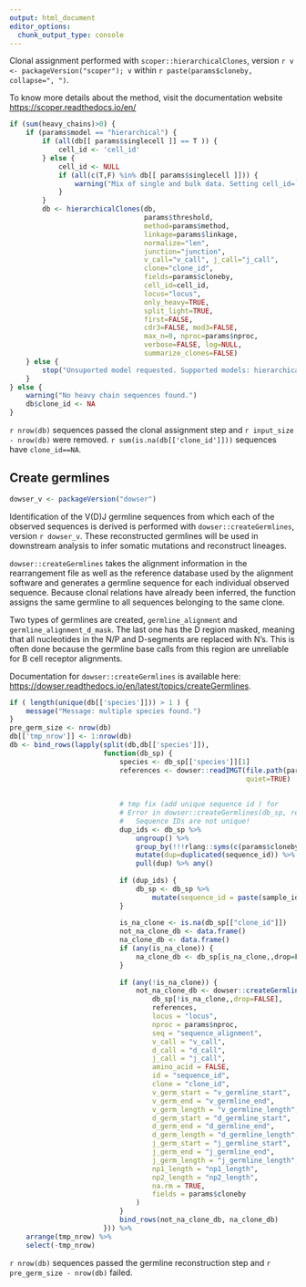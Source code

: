 ```yaml
---
output: html_document
editor_options: 
  chunk_output_type: console
---
```

Clonal assignment performed with `scoper::hierarchicalClones`, version `r v <- packageVersion("scoper"); v` within `r paste(params$cloneby, collapse=", ")`.

To know more details about the method, visit the documentation website [https://scoper.readthedocs.io/en/](https://scoper.readthedocs.io/en/`r v`/topics/hierarchicalClones/)

```r
if (sum(heavy_chains)>0) {
    if (params$model == "hierarchical") {
        if (all(db[[ params$singlecell ]] == T )) {
            cell_id <- 'cell_id'
        } else {
            cell_id <- NULL
            if (all(c(T,F) %in% db[[ params$singlecell ]])) {
                warning("Mix of single and bulk data. Setting cell_id=`NULL`.")
            }
        }
        db <- hierarchicalClones(db, 
                                 params$threshold, 
                                 method=params$method,
                                 linkage=params$linkage, 
                                 normalize="len",
                                 junction="junction", 
                                 v_call="v_call", j_call="j_call", 
                                 clone="clone_id", 
                                 fields=params$cloneby,
                                 cell_id=cell_id, 
                                 locus="locus", 
                                 only_heavy=TRUE, 
                                 split_light=TRUE,
                                 first=FALSE, 
                                 cdr3=FALSE, mod3=FALSE, 
                                 max_n=0, nproc=params$nproc,
                                 verbose=FALSE, log=NULL,
                                 summarize_clones=FALSE) 
    } else {
        stop("Unsuported model requested. Supported models: hierarchical")
    }
} else {
    warning("No heavy chain sequences found.")
    db$clone_id <- NA
}
```

`r nrow(db)` sequences passed the clonal assignment step 
and `r input_size - nrow(db)` were removed. `r sum(is.na(db[['clone_id']]))` sequences
have `clone_id==NA`.

## Create germlines

```r
dowser_v <- packageVersion("dowser")
```


Identification of the V(D)J germline sequences from which each of the observed 
sequences is derived is performed with `dowser::createGermlines`, version `r dowser_v`.
These reconstructed germlines will be used in downstream analysis to infer somatic 
mutations and reconstruct lineages. 

`dowser::createGermlines` takes the alignment information 
in the rearrangement file as well as the reference database used by the 
alignment software and generates a germline sequence for each individual observed sequence.
Because clonal relations have already been inferred, the function assigns the 
same germline to all sequences belonging to the same clone. 

Two types of germlines
are created, `germline_alignment` and `germline_alignment_d_mask`. The last one
has the D region masked, meaning that all nucleotides in the N/P and D-segments
are replaced with N's. This is often done because the germline base calls from 
this region are unreliable for B cell receptor alignments.

Documentation for `dowser::createGermlines` is available here: [https://dowser.readthedocs.io/en/latest/topics/createGermlines](https://dowser.readthedocs.io/en/latest/topics/createGermlines/).

```r
if ( length(unique(db[['species']])) > 1 ) {
    message("Message: multiple species found.")
} 
pre_germ_size <- nrow(db)
db[['tmp_nrow']] <- 1:nrow(db)
db <- bind_rows(lapply(split(db,db[['species']]),
                       function(db_sp) { 
                           species <- db_sp[['species']][1]
                           references <- dowser::readIMGT(file.path(params[['imgt_db']], species, "vdj"),
                                                          quiet=TRUE)
                           
                           
                           # tmp fix (add unique sequence id ) for
                           # Error in dowser::createGermlines(db_sp, references, locus = "locus",  :
                           #   Sequence IDs are not unique!
                           dup_ids <- db_sp %>%
                               ungroup() %>%
                               group_by(!!!rlang::syms(c(params$cloneby))) %>%
                               mutate(dup=duplicated(sequence_id)) %>%
                               pull(dup) %>% any()
                           
                           if (dup_ids) {
                               db_sp <- db_sp %>%
                                   mutate(sequence_id = paste(sample_id, sequence_id, sep = '_'))
                           }
                           
                           is_na_clone <- is.na(db_sp[["clone_id"]])
                           not_na_clone_db <- data.frame()
                           na_clone_db <- data.frame()
                           if (any(is_na_clone)) {
                               na_clone_db <- db_sp[is_na_clone,,drop=F]
                           }
                           
                           if (any(!is_na_clone)) {
                               not_na_clone_db <- dowser::createGermlines(
                                   db_sp[!is_na_clone,,drop=FALSE],
                                   references,
                                   locus = "locus",
                                   nproc = params$nproc,
                                   seq = "sequence_alignment",
                                   v_call = "v_call",
                                   d_call = "d_call",
                                   j_call = "j_call",
                                   amino_acid = FALSE,
                                   id = "sequence_id",
                                   clone = "clone_id",
                                   v_germ_start = "v_germline_start",
                                   v_germ_end = "v_germline_end",
                                   v_germ_length = "v_germline_length",
                                   d_germ_start = "d_germline_start",
                                   d_germ_end = "d_germline_end",
                                   d_germ_length = "d_germline_length",
                                   j_germ_start = "j_germline_start",
                                   j_germ_end = "j_germline_end",
                                   j_germ_length = "j_germline_length",
                                   np1_length = "np1_length",
                                   np2_length = "np2_length",
                                   na.rm = TRUE,
                                   fields = params$cloneby
                               )
                           }
                           bind_rows(not_na_clone_db, na_clone_db)
                       })) %>%
    arrange(tmp_nrow) %>%
    select(-tmp_nrow)
```

`r nrow(db)` sequences passed the germline reconstruction step
and `r pre_germ_size - nrow(db)` failed.